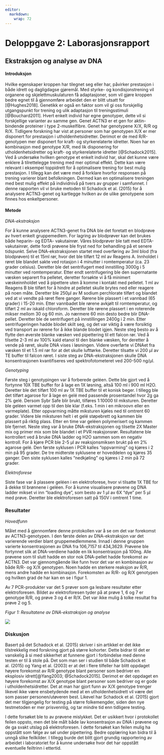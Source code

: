 ```yaml
---
editor: 
  markdown: 
    wrap: 72
---
```


# Deloppgave 2: Laborasjonsrapport

<!-- Part 1: Laboratory report -->

## **Ekstraksjon og analyse av DNA** 

#### **Introduksjon** 

Hvilke egenskaper kroppen har tilegnet seg eller har, påvirker
prestasjon i både idrett og dagligdagse gjøremål. Med styrke- og
kondisjonstrening vil organene og skjelettmuskulaturen få adaptasjoner,
som vil gjøre kroppen bedre egnet til å gjennomføre arbeidet den er
blitt utsatt for [@Hughes2018]. Genetikk er også en faktor som vil gi
oss forskjellig utgangspunkt for trening og ulik adaptasjon til
treningsstimuli [@Bouchard2011]. Hvert enkelt individ har egne
genotyper, dette vil si forskjellige varianter av samme gen. Genet ACTN3
er et gen for aktin-bindende proteiner i type 2-muskelfibre. Genet har
genotypene X/X, R/R og R/X. Tidligere forskning har vist at personer som
har genotypen X/X er mer disponert for prestasjon i
utholdenhetsidretter. Derimot er de med R/R-genotypen mer disponert for
kraft- og styrkerelaterte idretter. Noen har en kombinasjon med genotype
X/R, med lik disponering for utholdenhetsidretter og kraft- og
styrkerelaterte idretter [@Schadock2015]. Ved å undersøke hvilken
genotype et enkelt individ har, skal det kunne være enklere å
tilrettelegge trening med mer optimal effekt. Dette kan være relevant i
eksempel toppidrett for å optimalisere trening for best mulig
prestasjon. I tillegg kan det være med å forklare hvorfor responsen på
trening varierer blant befolkningen. Dermed kan en optimalisere
treningen med best mulig effekt på individnivå på tvers av grupper i
samfunnet. I denne rapporten vil vi bruke metoden til Schadock et al.
(2015) for å analysere ACTN3-genet og kartlegge hvilken av de ulike
genotypene som finnes hos enkeltpersoner.

#### **Metode** 

*DNA-ekstraksjon*

For å kunne analysere ACTN3-genet fra DNA ble det foretatt en blodprøve
av hvert enkelt gruppemedlem. For lagring av blodprøver kan det brukes
både heparin- og EDTA- vakutainrør. Våres blodprøver ble tatt med
EDTA-vakutainrør, dette fordi prøvene ble fryst ned for behandling på et
senere tidspunkt. Selve DNA-ekstraksjonen startet med overføring av 3ml
blod (fra blodprøven) til et 15ml rør, hvor det ble tilført 12 ml av
Reagens A. Innholdet i røret ble blandet sakte ved rotasjon i 4 minutter
i romtemperatur (ca. 23 grader celsius). Deretter ble det sentrifugert
med innstilling 3000g i 5 minutter ved romtemperatur. Etter endt
sentrifugering ble den supernatante væsken separert fra pelletet,
deretter forsøkte vi å få minimert væskeinnholdet ved å pipettere uten å
komme i kontakt med pelletet. 1 ml av Reagens B ble tilført for å hindre
at pelletet skulle brytes ned eller reagere på noen måte. Deretter ble
250μl av M sodium perchlorate tilført og blandet ved at vi vendte på
røret flere ganger. Rørene ble plassert i et vannbad (65 grader) i 15-20
min. Etter vannbadet ble rørene avkjølt til romtemperatur, og tilført 2
ml av iskald chloroform. Deretter ble rørene plassert i en roterende
mikser mellom 30 og 60 min. Jo nærmere 60 min desto bedre blir
DNA-pellet. Deretter ble de sentrifugert på innstillingen 2400g i 2 min.
Etter sentrifugeringen hadde blodet skilt seg, og det var viktig å være
forsiktig ved transport av rørene for å ikke blande blodet igjen. Neste
steg besto av å flytte den øverste blanke væsken ved pipettering til ett
falcon rør. Ved å tilsette 2-3 ml av 100% kald etanol til den blanke
væsken, for deretter å vende på røret, skulle DNA vises i løsningen.
Videre overførte vi DNAet fra væsken til et 1.5 ml rør for at det skulle
lufttørke. Deretter tilsatte vi 200 μl av TE buffer til falcon røret. I
siste steg av DNA-ekstraksjonen skulle DNA konsentrasjonen kvantifiseres
ved spektrofotometeret ved 200-500 ng/μl.

*Genotyping*

Første steg i genotypingen var å forberede geléen. Dette ble gjort ved å
fortynne 10X TBE buffer for å lage en 1X løsning, altså 100 ml i 900 ml
H2O. Deretter ble det tilført 100 ml av 1X TBE buffer til et konisk
beger. I tillegg ble det tilført agarose for å lage en gelé med passende
prosentandel hvor 2g ga 2% gelé. Dersom Sybr Safe blir brukt, tilføres
1:10000 til miksturen. Deretter ble geléen varmet opp til den ble klar
(f.eks. 1 min i en mikroovn eller en varmeplate). Etter oppvarming måtte
miksturen kjøles ned til omtrent 60 grader. Videre ble miksturen helt i
et gelé støpebrett og kammen ble plassert på riktig plass. Etter en time
var geléen polymerisert og kammen ble fjernet. Neste steg var å bruke
DNA-ekstraksjonen og tilsette 2X Master mix og primer mix som ble
blandet i et PVR reaksjonsrør. Resultatene ble kontrollert ved å bruke
DNA ladder og H2O sammen som en negativ kontroll. For å kjøre PCR ble
2-5 μl av reaksjonsmiksen brukt på en 2% agarose gelé. Den første
syklusen i PCR kalles "oppvarming" og kjøres i 2 min på 95 grader. De
tre midterste syklusene er hoveddelen og kjøres 35 ganger. Den siste
syklusen kalles "nedkjøling" og kjøres i 2 min på 72 grader.

*Elektroforese*

Siste fase var å plassere geléen i en elektroforese, hvor vi tilsatte 1X
TBE for å dekke til brønnene i geléen. For å kunne visualisere prøvene
og DNA ladder mikset vi inn "loading dye", som besto av 1 μl av 6X "dye"
per 5 μl med prøve. Deretter ble elektroforesen satt på 150V i omtrent 1
time.

### **Resultater** 

*Hovedfunn*

Målet med å gjennomføre denne protokollen var å se om det var forekomst
av ACTN3-genotypen. I den første delen av DNA-ekstraksjon var det
varierende verdier blant gruppemedlemmene. Innad i denne gruppen
varierte konsentrasjonen av DNA fra 106,7157 til 434,3629. Prøvene ble
fortynnet slik at DNA-verdiene hadde en lik konsentrasjon på 100ng. Alle
prøvene som til slutt hadde en stor nok DNA-pellet hadde forekomst av
ACTN3. Det var gjennomgående like funn hvor det var en kombinasjon av
både R/R- og X/X genotypen. Noen hadde en sterkere reaksjon av R/R, mens
andre hadde en kombinasjon. Forekomsten av R/R- og R/X genotypen og
hvilken grad de har kan en se i figur 1.

Av 7 PCR-produkter var det 5 prøver som ga lesbare resultater etter
elektroforesen. Bildet av elektroforesen tyder på at prøve 1, 6 og 7 er
genotype R/R, og prøve 3 og 4 er R/X. Det var ikke mulig å tolke
resultat fra prøve 2 og 5.

*Figur 1: Resultatene av DNA-ekstraksjon og analyse*

![](images/Bilde1.jpg)

### **Diskusjon** 

Basert på det Schadock et al. (2015) skriver i sin artikkel er det ikke
tilstrekkelig med forskning gjort på større kohorter. Dette bidrar til
det er vanskelig å si med sikkerhet at funnene gjort i forbindelse med
denne testen er til å stole på. Det som man ser i studien til både
Schadock et al. (2015) og Yang et al. (2003) er at det i flere tilfeller
har blitt oppdaget høyere forekomst av R/R genotype blant personer som
bedriver en eksplosiv idrett[@Yang2003; @Schadock2015]. Derimot er det
oppdaget en høyere forekomst av X/X genotype blant personer som bedriver
og er gode i utholdenhetsidretter. Det at man har gjort funn av X/X
genotype trenger likevel ikke være ensbetydende med at en
utholdenhetsidrett vil være det som passer personen/utøveren best.
Likevel har Schadock et al. (2015) gjort det mer tilgjengelig for
testing på større folkemengder, siden den nye testmetoden er mer
prisvennlig, og tar mindre tid enn tidligere testing.

I dette forsøket ble to av prøvene mislykket. Det er usikkert hvor i
protokollet feilen oppsto, men det ble målt både lav konsentrasjon av
DNA i prøvene og de ga svakt utslag på elektroforesen. I dette forsøket
kan feilen mulig ha oppstått som følge av søl under pipettering. Bedre
opplæring kan bidra til å unngå slike feilkilder. I tillegg burde det
blitt gjort grundig rapportering av arbeidet i laboratoriet for å kunne
undersøke hvor det har oppstått eventuelle feiltrinn i ettertid.
